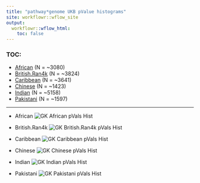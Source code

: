 ```yaml
---
title: "pathway*genome UKB pValue histograms"
site: workflowr::wflow_site
output:
  workflowr::wflow_html:
    toc: false
---
```


### TOC:

 * [African](#AfricanHist) (N = ~3080) 
 * [British.Ran4k](#British.Ran4kHist) (N = ~3824) 
 * [Caribbean](#CaribbeanHist) (N = ~3641)
 * [Chinese](#ChineseHist) (N = ~1423)
 * [Indian](#IndianHist) (N = ~5158)
 * [Pakistani](#PakistaniHist) (N = ~1597)

***

 * African <a href="#AfricanHist"></a>
![GK African pVals Hist](../images/pValHists/20181108.InterPath.Vs2.GK.Analysis.pValHists.African.vs1.png)

 * British.Ran4k <a href="#British.Ran4kHist"></a>
![GK British.Ran4k pVals Hist](../images/pValHists/20181108.InterPath.Vs2.GK.Analysis.pValHists.British.Ran4000.vs1.png)

 * Caribbean <a href="#CaribbeanHist"></a>
![GK Caribbean pVals Hist](../images/pValHists/20181108.InterPath.Vs2.GK.Analysis.pValHists.Caribbean.vs1.png)

 * Chinese <a href="#ChineseHist"></a>
![GK Chinese pVals Hist](../images/pValHists/20181108.InterPath.Vs2.GK.Analysis.pValHists.Chinese.vs1.png)

 * Indian <a href="#IndianHist"></a>
![GK Indian pVals Hist](../images/pValHists/20181108.InterPath.Vs2.GK.Analysis.pValHists.Indian.vs1.png)

 * Pakistani <a href="#PakistaniHist"></a>
![GK Pakistani pVals Hist](../images/pValHists/20181108.InterPath.Vs2.GK.Analysis.pValHists.Pakistani.vs1.png)





